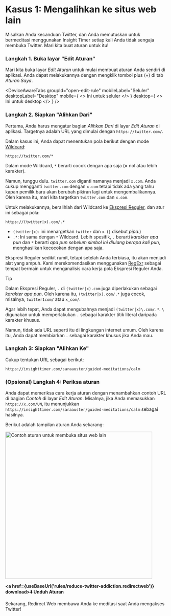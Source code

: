
# Kasus 1: Mengalihkan ke situs web lain

Misalkan Anda kecanduan Twitter, dan Anda memutuskan untuk bermeditasi menggunakan Insight Timer setiap kali Anda tidak sengaja membuka Twitter. Mari kita buat aturan untuk itu!

### Langkah 1. Buka layar "Edit Aturan"

Mari kita buka layar *Edit Aturan* untuk mulai membuat aturan Anda sendiri di aplikasi. Anda dapat melakukannya dengan mengklik tombol plus (+) di tab *Aturan Saya*.

<DeviceAwareTabs
  groupId="open-edit-rule"
  mobileLabel="Seluler"
  desktopLabel="Desktop"
  mobile={
    <>
      Ini untuk seluler
    </>
  }
  desktop={
    <>
      Ini untuk desktop
    </>
  }
/>

### Langkah 2. Siapkan "Alihkan Dari"

Pertama, Anda harus mengatur bagian *Alihkan Dari* di layar *Edit Aturan* di aplikasi. Targetnya adalah URL yang dimulai dengan `https://twitter.com/`.

Dalam kasus ini, Anda dapat menentukan pola berikut dengan mode [Wildcard](rule-settings#url-pattern-wildcard):

```
https://twitter.com/*
```

Dalam mode Wildcard, `*` berarti cocok dengan apa saja (= nol atau lebih karakter).

Namun, tunggu dulu. `twitter.com` diganti namanya menjadi `x.com`. Anda cukup mengganti `twitter.com` dengan `x.com` tetapi tidak ada yang tahu kapan pemilik baru akan berubah pikiran lagi untuk mengembalikannya. Oleh karena itu, mari kita targetkan `twitter.com` dan `x.com`.

Untuk melakukannya, beralihlah dari Wildcard ke [Ekspresi Reguler](rule-settings#url-pattern-regular-expression), dan atur ini sebagai pola:

```
https://(twitter|x).com/.*
```

* `(twitter|x)`: ini menargetkan `twitter` dan `x`. (`|` disebut *pipa*.)
* `.*`: Ini sama dengan `*` Wildcard. Lebih spesifik, `.` berarti *karakter apa pun* dan `*` berarti *apa pun sebelum simbol ini diulang berapa kali pun*, menghasilkan kecocokan dengan apa saja.

Ekspresi Reguler sedikit rumit, tetapi setelah Anda terbiasa, itu akan menjadi alat yang ampuh. Kami merekomendasikan menggunakan [RegExr](https://regexr.com) sebagai tempat bermain untuk menganalisis cara kerja pola Ekspresi Reguler Anda.

> [!TIP]
> Dalam Ekspresi Reguler, `.` di `(twitter|x).com` juga diperlakukan sebagai *karakter apa pun*. Oleh karena itu, `(twitter|x).com/.*` juga cocok, misalnya, `twitter1com/` atau `x_com/`.
> 
> Agar lebih tepat, Anda dapat mengubahnya menjadi `(twitter|x)\.com/.*`. `\` digunakan untuk memperlakukan `.` sebagai karakter titik literal daripada karakter khusus.
> 
> Namun, tidak ada URL seperti itu di lingkungan internet umum. Oleh karena itu, Anda dapat membiarkan `.` sebagai karakter khusus jika Anda mau.

### Langkah 3: Siapkan "Alihkan Ke"

Cukup tentukan URL sebagai berikut:

```
https://insighttimer.com/saraauster/guided-meditations/calm
```

### (Opsional) Langkah 4: Periksa aturan

Anda dapat memeriksa cara kerja aturan dengan menambahkan contoh URL di bagian *Contoh* di layar *Edit Aturan*. Misalnya, jika Anda memasukkan `https://x.com/UN`, itu menunjukkan `https://insighttimer.com/saraauster/guided-meditations/calm` sebagai hasilnya.

Berikut adalah tampilan aturan Anda sekarang:

<Image src={RuleCreationOpenAnotherWebsiteRulePreview} alt="Contoh aturan untuk membuka situs web lain" height="460" hasRoundedCorners hasShadow />

**<a href={useBaseUrl('rules/reduce-twitter-addiction.redirectweb')} download>⬇️ Unduh Aturan</a>**

Sekarang, Redirect Web membawa Anda ke meditasi saat Anda mengakses Twitter!